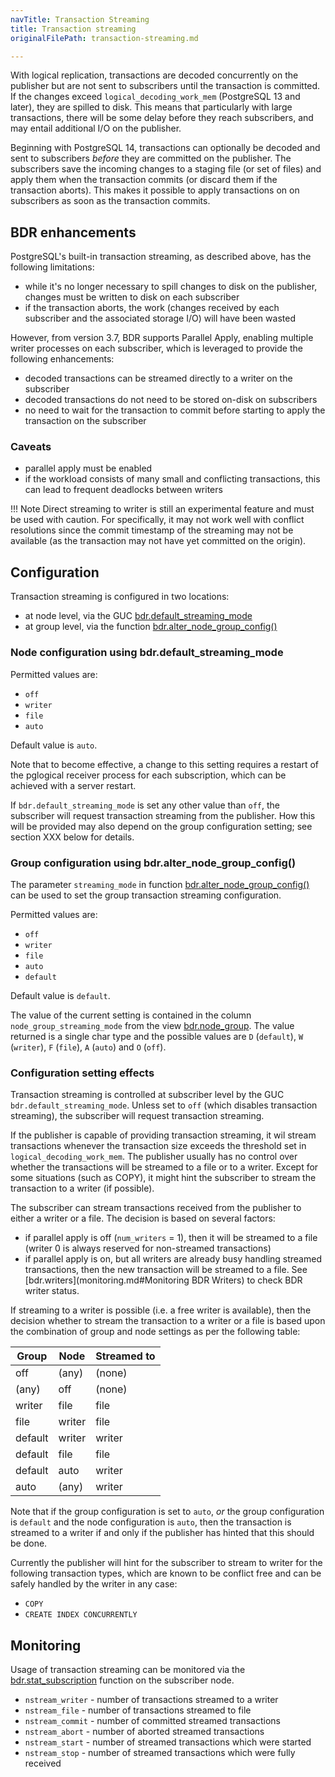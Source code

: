 ```yaml
---
navTitle: Transaction Streaming
title: Transaction streaming
originalFilePath: transaction-streaming.md

---
```


With logical replication, transactions are decoded concurrently on the publisher
but are not sent to subscribers until the transaction is committed. If the
changes exceed `logical_decoding_work_mem` (PostgreSQL 13 and later), they are
spilled to disk. This means that particularly with large transactions, there
will be some delay before they reach subscribers, and may entail additional I/O
on the publisher.

Beginning with PostgreSQL 14, transactions can optionally be decoded and sent to
subscribers *before* they are committed on the publisher. The subscribers save
the incoming changes to a staging file (or set of files) and apply them when
the transaction commits (or discard them if the transaction aborts). This makes
it possible to apply transactions on on subscribers as soon as the transaction
commits.

## BDR enhancements

PostgreSQL's built-in transaction streaming, as described above, has the following
limitations:

-   while it's no longer necessary to spill changes to disk on the publisher, changes must
    be written to disk on each subscriber
-   if the transaction aborts, the work (changes received by each subscriber
    and the associated storage I/O) will have been wasted

However, from version 3.7, BDR supports Parallel Apply, enabling multiple writer
processes on each subscriber, which is leveraged to provide the following enhancements:

-   decoded transactions can be streamed directly to a writer on the subscriber
-   decoded transactions do not need to be stored on-disk on subscribers
-   no need to wait for the transaction to commit before starting to apply the
    transaction on the subscriber

### Caveats

-   parallel apply must be enabled
-   if the workload consists of many small and conflicting transactions, this can lead to
    frequent deadlocks between writers

!!! Note
    Direct streaming to writer is still an experimental feature and must
    be used with caution. For specifically, it may not work well with
    conflict resolutions since the commit timestamp of the streaming may not
    be available (as the transaction may not have yet committed on the
    origin).

## Configuration

Transaction streaming is configured in two locations:

-   at node level, via the GUC [bdr.default_streaming_mode](configuration#transaction-streaming)
-   at group level, via the function [bdr.alter_node_group_config()](nodes#bdralter_node_group_config)

### Node configuration using bdr.default_streaming_mode

Permitted values are:

-   `off`
-   `writer`
-   `file`
-   `auto`

Default value is `auto`.

Note that to become effective, a change to this setting requires a restart of the
pglogical receiver process for each subscription, which can be achieved with a server
restart.

If `bdr.default_streaming_mode` is set any other value than `off`, the
subscriber will request transaction streaming from the publisher. How this will
be provided may also depend on the group configuration setting; see section XXX
below for details.

### Group configuration using bdr.alter_node_group_config()

The parameter `streaming_mode` in function [bdr.alter_node_group_config()](nodes#bdralter_node_group_config)
can be used to set the group transaction streaming configuration.

Permitted values are:

-   `off`
-   `writer`
-   `file`
-   `auto`
-   `default`

Default value is `default`.

The value of the current setting is contained in the column `node_group_streaming_mode`
from the view [bdr.node_group](catalogs#bdrnode_group). The value returned is
a single char type and the possible values are `D` (`default`), `W` (`writer`),
`F` (`file`), `A` (`auto`) and `O` (`off`).

### Configuration setting effects

Transaction streaming is controlled at subscriber level by the GUC
`bdr.default_streaming_mode`. Unless set to `off` (which disables transaction
streaming), the subscriber will request transaction streaming.

If the publisher is capable of providing transaction streaming, it wil
stream transactions whenever the transaction size exceeds the threshold set in
`logical_decoding_work_mem`. The publisher usually has no control over whether
the transactions will be streamed to a file or to a writer. Except for some
situations (such as COPY), it might hint the subscriber to stream the
transaction to a writer (if possible).

The subscriber can stream transactions received from the publisher to
either a writer or a file. The decision is based on several factors:

-   if parallel apply is off (`num_writers` = 1), then it will be streamed to a file
    (writer 0 is always reserved for non-streamed transactions)
-   if parallel apply is on, but all writers are already busy handling streamed
    transactions, then the new transaction will be streamed to a file. See
    [bdr.writers]\(monitoring.md#Monitoring BDR Writers) to check BDR
    writer status.

If streaming to a writer is possible (i.e. a free writer is available), then the
decision whether to stream the transaction to a writer or a file is based upon
the combination of group and node settings as per the following table:

| Group   | Node   | Streamed to |
| ------- | ------ | ----------- |
| off     | (any)  | (none)      |
| (any)   | off    | (none)      |
| writer  | file   | file        |
| file    | writer | file        |
| default | writer | writer      |
| default | file   | file        |
| default | auto   | writer      |
| auto    | (any)  | writer      |

Note that if the group configuration is set to `auto`, *or* the group
configuration is `default` and the node configuration is `auto`,
then the transaction is streamed to a writer if and only if the
publisher has hinted that this should be done.

Currently the publisher will hint for the subscriber to stream to writer
for the following transaction types, which are known to be conflict free
and can be safely handled by the writer in any case:

-   `COPY`
-   `CREATE INDEX CONCURRENTLY`

## Monitoring

Usage of transaction streaming can be monitored via the [bdr.stat_subscription](catalogs#bdrstat_subscription)
function on the subscriber node.

-   `nstream_writer` - number of transactions streamed to a writer
-   `nstream_file` - number of transactions streamed to file
-   `nstream_commit` - number of committed streamed transactions
-   `nstream_abort` - number of aborted streamed transactions
-   `nstream_start` - number of streamed transactions which were started
-   `nstream_stop` -  number of streamed transactions which were fully received
